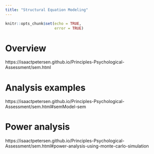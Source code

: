 ```yaml
---
title: "Structural Equation Modeling"
---
```


```r
knitr::opts_chunk$set(echo = TRUE,
                      error = TRUE)
```

# Overview

https://isaactpetersen.github.io/Principles-Psychological-Assessment/sem.html

# Analysis examples

https://isaactpetersen.github.io/Principles-Psychological-Assessment/sem.html#semModel-sem

# Power analysis

https://isaactpetersen.github.io/Principles-Psychological-Assessment/sem.html#power-analysis-using-monte-carlo-simulation
